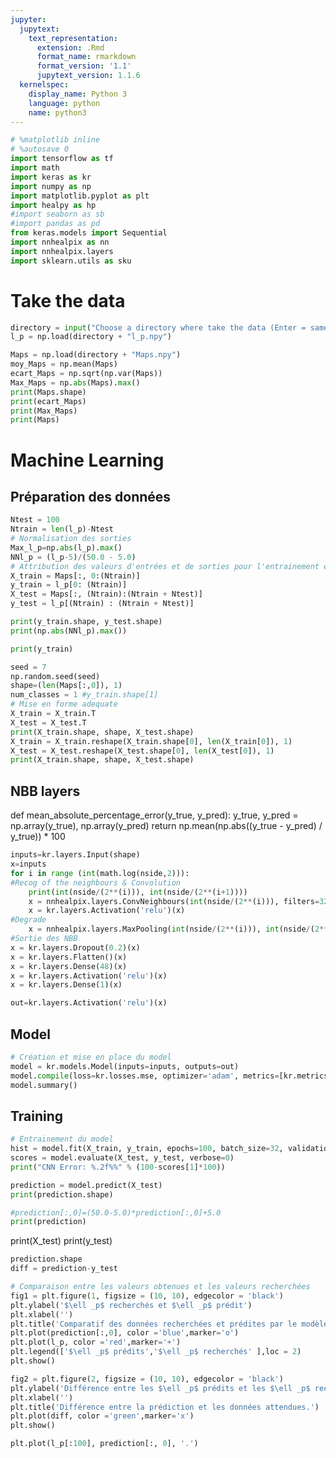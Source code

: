 ```yaml
---
jupyter:
  jupytext:
    text_representation:
      extension: .Rmd
      format_name: rmarkdown
      format_version: '1.1'
      jupytext_version: 1.1.6
  kernelspec:
    display_name: Python 3
    language: python
    name: python3
---
```


```python
# %matplotlib inline
# %autosave 0
import tensorflow as tf
import math
import keras as kr
import numpy as np
import matplotlib.pyplot as plt
import healpy as hp
#import seaborn as sb
#import pandas as pd
from keras.models import Sequential
import nnhealpix as nn
import nnhealpix.layers
import sklearn.utils as sku
```

# Take the data

```python
directory = input("Choose a directory where take the data (Enter = same folder than this program): ")
l_p = np.load(directory + "l_p.npy")
```

```python
Maps = np.load(directory + "Maps.npy")
moy_Maps = np.mean(Maps)
ecart_Maps = np.sqrt(np.var(Maps))
Max_Maps = np.abs(Maps).max()
print(Maps.shape)
print(ecart_Maps)
print(Max_Maps)
print(Maps)
```

# Machine Learning


## Préparation des données

```python
Ntest = 100
Ntrain = len(l_p)-Ntest
# Normalisation des sorties
Max_l_p=np.abs(l_p).max()
NNl_p = (l_p-5)/(50.0 - 5.0)
# Attribution des valeurs d'entrées et de sorties pour l'entrainement et les tests
X_train = Maps[:, 0:(Ntrain)]
y_train = l_p[0: (Ntrain)]
X_test = Maps[:, (Ntrain):(Ntrain + Ntest)]
y_test = l_p[(Ntrain) : (Ntrain + Ntest)]

print(y_train.shape, y_test.shape)
print(np.abs(NNl_p).max())
```

```python
print(y_train)
```

```python
seed = 7
np.random.seed(seed)
shape=(len(Maps[:,0]), 1)
num_classes = 1 #y_train.shape[1]
# Mise en forme adequate
X_train = X_train.T
X_test = X_test.T
print(X_train.shape, shape, X_test.shape)
X_train = X_train.reshape(X_train.shape[0], len(X_train[0]), 1)
X_test = X_test.reshape(X_test.shape[0], len(X_test[0]), 1)
print(X_train.shape, shape, X_test.shape)
```

## NBB layers


def mean_absolute_percentage_error(y_true, y_pred): 
    y_true, y_pred = np.array(y_true), np.array(y_pred)
    return np.mean(np.abs((y_true - y_pred) / y_true)) * 100

```python
inputs=kr.layers.Input(shape)
x=inputs
for i in range (int(math.log(nside,2))):
#Recog of the neighbours & Convolution
    print(int(nside/(2**(i))), int(nside/(2**(i+1))))
    x = nnhealpix.layers.ConvNeighbours(int(nside/(2**(i))), filters=32, kernel_size=9)(x)
    x = kr.layers.Activation('relu')(x)
#Degrade
    x = nnhealpix.layers.MaxPooling(int(nside/(2**(i))), int(nside/(2**(i+1))))(x)
#Sortie des NBB
x = kr.layers.Dropout(0.2)(x)
x = kr.layers.Flatten()(x)
x = kr.layers.Dense(48)(x)
x = kr.layers.Activation('relu')(x)
x = kr.layers.Dense(1)(x)

out=kr.layers.Activation('relu')(x)
```

## Model

```python
# Création et mise en place du model
model = kr.models.Model(inputs=inputs, outputs=out)
model.compile(loss=kr.losses.mse, optimizer='adam', metrics=[kr.metrics.mean_absolute_percentage_error])
model.summary()
```

## Training

```python
# Entrainement du model
hist = model.fit(X_train, y_train, epochs=100, batch_size=32, validation_split = 0.1, verbose = 1, shuffle = True)
scores = model.evaluate(X_test, y_test, verbose=0)
print("CNN Error: %.2f%%" % (100-scores[1]*100))
```

```python
prediction = model.predict(X_test)
print(prediction.shape)
```

```python
#prediction[:,0]=(50.0-5.0)*prediction[:,0]+5.0
print(prediction)
```

print(X_test)
print(y_test)

```python
prediction.shape
diff = prediction-y_test
```

```python
# Comparaison entre les valeurs obtenues et les valeurs recherchées
fig1 = plt.figure(1, figsize = (10, 10), edgecolor = 'black')
plt.ylabel('$\ell _p$ recherchés et $\ell _p$ prédit')
plt.xlabel('')
plt.title('Comparatif des données recherchées et prédites par le modèle')
plt.plot(prediction[:,0], color ='blue',marker='o')
plt.plot(l_p, color ='red',marker='+')
plt.legend(['$\ell _p$ prédits','$\ell _p$ recherchés' ],loc = 2)
plt.show()

fig2 = plt.figure(2, figsize = (10, 10), edgecolor = 'black')
plt.ylabel('Différence entre les $\ell _p$ prédits et les $\ell _p$ recherché')
plt.xlabel('')
plt.title('Différence entre la prédiction et les données attendues.')
plt.plot(diff, color ='green',marker='x')
plt.show()
```

```python
plt.plot(l_p[:100], prediction[:, 0], '.')
```

```python

```
